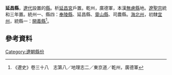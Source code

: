 '''延昌縣'''，[[遼代|遼代]]設置的[[縣|縣]]。析[[延昌宮|延昌宮]]戶置。乾州，廣德軍，本漢[[無慮縣|無慮縣]]地。[[遼聖宗|遼聖宗]]統和三年置。統州一、縣四：[[奉陵縣|奉陵縣]]、延昌縣、[[靈山縣_(遼代)|靈山縣]]、司農縣。[[海北州|海北州]]，初隸[[宜州|宜州]]，統縣一：[[開義縣|開義縣]]<ref>《遼史》卷三十八　志第八／地理志二／東京道／乾州，廣德軍</ref>。

== 參考資料 ==
{{reflist}}
{{遼朝行政區劃小作品}}
[[Category:遼朝縣份|Category:遼朝縣份]]